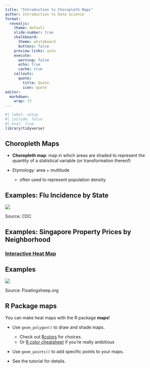 ```yaml
---
title: "Introduction to Choropleth Maps"
author: Introduction to Data Science
format:
  revealjs:
    theme: default 
    slide-number: true
    chalkboard: 
      theme: whiteboard
      buttons: false
    preview-links: auto
    execute:
      warning: false
      echo: true
      cache: true
    callouts:
      quote:
        title: Quote
        icon: quote
editor: 
  markdown: 
    wrap: 72
---
```


```r
#| label: setup
#| include: false
#| eval: true
library(tidyverse)
```

## Choropleth Maps

-   **Choropleth map**: map in which areas are shaded to represent the
    quantity of a statistical variable (or transformation thereof)

-   Etymology: area + multitude

    -   often used to represent population density

## Examples: Flu Incidence by State

![](https://s.w-x.co/util/image/w/flugettingworse.jpg?v=at&w=485&h=273)

::: aside
Source: CDC
:::

## Examples: Singapore Property Prices by Neighborhood

### [Interactive Heat Map](https://www.srx.com.sg/heat-map)

## Examples

![](http://2.bp.blogspot.com/-C1Sc-8q_yWw/T_RV9Pe-m1I/AAAAAAAABPY/KA2E-vu8OO4/s1600/twitterbeerchurchfixed.jpg')

::: aside
Source: Floatingsheep.org
:::

## R Package **maps**

You can make heat maps with the R package **maps**!

-   Use `geom_polygon()` to draw and shade maps.

    -   Check out
        [Rcolors](http://www.stat.columbia.edu/~tzheng/files/Rcolor.pdf)
        for choices.\
    -   Or [R color
        cheatsheet](https://www.nceas.ucsb.edu/~frazier/RSpatialGuides/colorPaletteCheatsheet.pdf)
        if you're really ambitious

-   Use `geom_points()` to add specific points to your maps.

-   See the tutorial for details.
